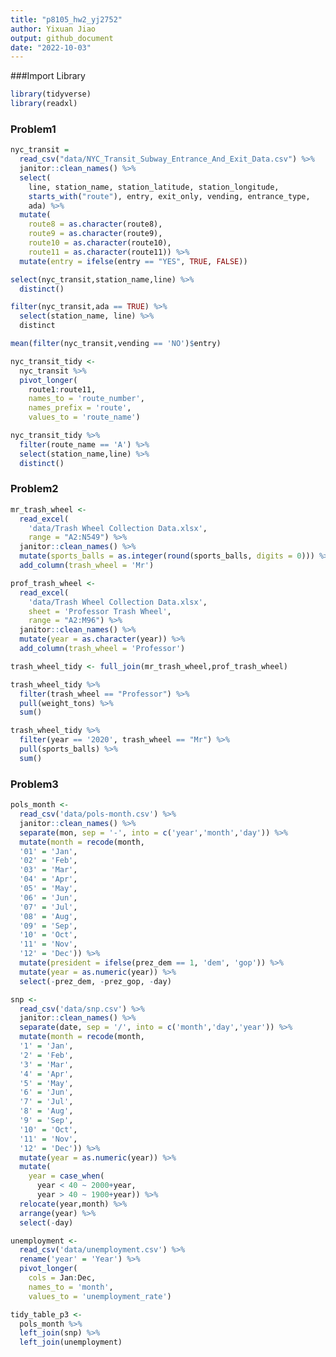 ```yaml
---
title: "p8105_hw2_yj2752"
author: Yixuan Jiao
output: github_document
date: "2022-10-03"
---
```


###Import Library

```r
library(tidyverse)
library(readxl)
```


### Problem1

```r
nyc_transit = 
  read_csv("data/NYC_Transit_Subway_Entrance_And_Exit_Data.csv") %>%
  janitor::clean_names() %>%
  select(
    line, station_name, station_latitude, station_longitude, 
    starts_with("route"), entry, exit_only, vending, entrance_type, 
    ada) %>% 
  mutate(
    route8 = as.character(route8),
    route9 = as.character(route9),
    route10 = as.character(route10),
    route11 = as.character(route11)) %>%
  mutate(entry = ifelse(entry == "YES", TRUE, FALSE))
```

```r
select(nyc_transit,station_name,line) %>%
  distinct()
```

```r
filter(nyc_transit,ada == TRUE) %>% 
  select(station_name, line) %>% 
  distinct
```

```r
mean(filter(nyc_transit,vending == 'NO')$entry)
```

```r
nyc_transit_tidy <-
  nyc_transit %>%
  pivot_longer(
    route1:route11,
    names_to = 'route_number',
    names_prefix = 'route',
    values_to = 'route_name')
```

```r
nyc_transit_tidy %>%
  filter(route_name == 'A') %>%
  select(station_name,line) %>%
  distinct()
```


### Problem2

```r
mr_trash_wheel <- 
  read_excel(
    'data/Trash Wheel Collection Data.xlsx',
    range = "A2:N549") %>%
  janitor::clean_names() %>%
  mutate(sports_balls = as.integer(round(sports_balls, digits = 0))) %>%
  add_column(trash_wheel = 'Mr')
```

```r
prof_trash_wheel <-
  read_excel(
    'data/Trash Wheel Collection Data.xlsx',
    sheet = 'Professor Trash Wheel',
    range = "A2:M96") %>%
  janitor::clean_names() %>%
  mutate(year = as.character(year)) %>%
  add_column(trash_wheel = 'Professor')
```

```r
trash_wheel_tidy <- full_join(mr_trash_wheel,prof_trash_wheel)
```

```r
trash_wheel_tidy %>%
  filter(trash_wheel == "Professor") %>%
  pull(weight_tons) %>%
  sum()

trash_wheel_tidy %>%
  filter(year == '2020', trash_wheel == "Mr") %>%
  pull(sports_balls) %>%
  sum()
```

### Problem3

```r
pols_month <- 
  read_csv('data/pols-month.csv') %>%
  janitor::clean_names() %>%
  separate(mon, sep = '-', into = c('year','month','day')) %>%
  mutate(month = recode(month, 
  '01' = 'Jan', 
  '02' = 'Feb', 
  '03' = 'Mar', 
  '04' = 'Apr', 
  '05' = 'May',
  '06' = 'Jun',
  '07' = 'Jul',
  '08' = 'Aug',
  '09' = 'Sep',
  '10' = 'Oct',
  '11' = 'Nov',
  '12' = 'Dec')) %>%
  mutate(president = ifelse(prez_dem == 1, 'dem', 'gop')) %>%
  mutate(year = as.numeric(year)) %>%
  select(-prez_dem, -prez_gop, -day)
```

```r
snp <- 
  read_csv('data/snp.csv') %>%
  janitor::clean_names() %>%
  separate(date, sep = '/', into = c('month','day','year')) %>%
  mutate(month = recode(month, 
  '1' = 'Jan', 
  '2' = 'Feb', 
  '3' = 'Mar', 
  '4' = 'Apr', 
  '5' = 'May',
  '6' = 'Jun',
  '7' = 'Jul',
  '8' = 'Aug',
  '9' = 'Sep',
  '10' = 'Oct',
  '11' = 'Nov',
  '12' = 'Dec')) %>%
  mutate(year = as.numeric(year)) %>%
  mutate(
    year = case_when(
      year < 40 ~ 2000+year,
      year > 40 ~ 1900+year)) %>%
  relocate(year,month) %>%
  arrange(year) %>%
  select(-day)
```

```r
unemployment <- 
  read_csv('data/unemployment.csv') %>%
  rename('year' = 'Year') %>%
  pivot_longer(
    cols = Jan:Dec,
    names_to = 'month',
    values_to = 'unemployment_rate')
```

```r
tidy_table_p3 <- 
  pols_month %>%
  left_join(snp) %>%
  left_join(unemployment)
```

